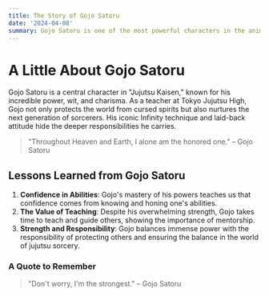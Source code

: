 ```yaml
---
title: The Story of Gojo Satoru
date: '2024-04-08'
summary: Gojo Satoru is one of the most powerful characters in the anime world, and his journey mixes strength, wit, and charm that fans adore.
---
```


# A Little About Gojo Satoru

Gojo Satoru is a central character in "Jujutsu Kaisen," known for his incredible power, wit, and charisma. As a teacher at Tokyo Jujutsu High, Gojo not only protects the world from cursed spirits but also nurtures the next generation of sorcerers. His iconic Infinity technique and laid-back attitude hide the deeper responsibilities he carries.

> "Throughout Heaven and Earth, I alone am the honored one." – Gojo Satoru

## Lessons Learned from Gojo Satoru

1. **Confidence in Abilities**: Gojo's mastery of his powers teaches us that confidence comes from knowing and honing one's abilities.
2. **The Value of Teaching**: Despite his overwhelming strength, Gojo takes time to teach and guide others, showing the importance of mentorship.
3. **Strength and Responsibility**: Gojo balances immense power with the responsibility of protecting others and ensuring the balance in the world of jujutsu sorcery.

### A Quote to Remember

> "Don't worry, I'm the strongest." – Gojo Satoru